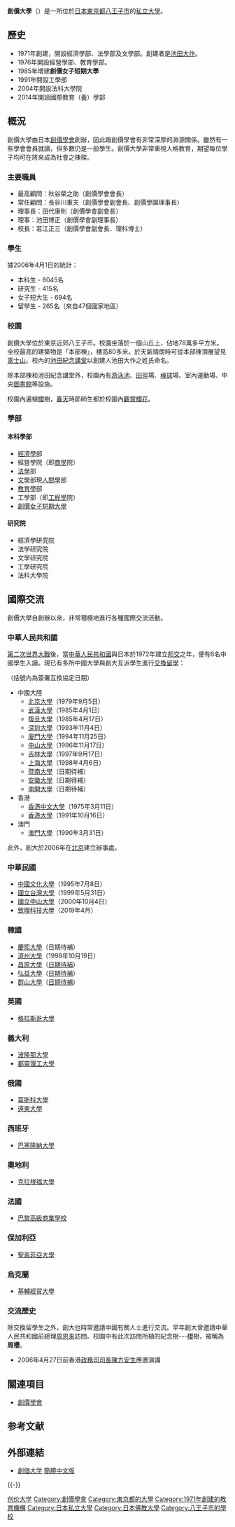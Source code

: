 {{Unreferenced|time=2015-09-22T02:38:49+00:00}}
{{Otheruses|subject=日本的創價大學|other=在美國的同名大學|美國創價大學}}
{{大学 (日本)| 国=日本| 大学名=創価大学
| ふりがな=そうかだいがく
| 英称=Soka University
| 画像=Soka_University.JPG
| 画像説明=創価大学正門
| 大学設置年=1971年
| 創立年=1971年
| 学校種別=私立
| 設置者=学校法人創価大学
| 本部所在地=東京都八王子市丹木町1-236
| キャンパス=同上
| 学部=经济学部<br/>经营学部<br/>法学部<br/>文学部<br/>教育学部<br/>工学部
| 研究科=经济学研究科<br/>法学研究科<br/>文学研究科<br/>工学研究科<br/>法科大学院研究科
| 大学の略称=創大もしくは創価大である
| ウェブサイト=http://www.soka.ac.jp/
}}

'''創價大學'''（{{jpn|j=創価大学|hg=そうかだいがく|rm=Sōka daigaku}}）是一所位於[[日本|日本]][[東京都|東京都]][[八王子市|八王子市]]的[[私立大學|私立大學]]。

==歷史==
*1971年創建，開設經濟學部、法學部及文學部。創建者是[[池田大作|池田大作]]。
*1976年開設經營學部、教育學部。
*1985年增建'''創價女子短期大學'''
*1991年開設工學部
*2004年開設法科大學院
*2014年開設國際教育（養）學部

==概況==
創價大學由日本[[創價學會|創價學會]]創辦，因此跟創價學會有非常深厚的淵源關係。雖然有一些學會會員就讀，但多數仍是一般學生。創價大學非常重視人格教育，期望每位學子均可在將來成為社會之棟樑。

=== 主要職員 ===
* 最高顧問：秋谷榮之助（創價學會會長）
* 常任顧問：長谷川重夫（創價學會副會長、創價學園理事長）　
* 理事長：田代康則（創價學會副會長）
* 理事：池田博正（創價學會副理事長）
* 校長：若江正三（創價學會副會長、理科博士）

===學生===
據2006年4月1日的統計：
*本科生 - 8045名
*研究生 - 415名
*女子短大生 - 694名
*留學生 - 265名（來自47個國家地區）
===校園===
創價大學位於東京近郊八王子市。校園坐落於一個山丘上，佔地78萬多平方米。全校最高的建築物是「本部棟」，樓高80多米。於天氣晴朗時可從本部棟頂層望見[[富士山|富士山]]。校內的[[池田紀念講堂|池田紀念講堂]]以創建人池田大作之姓氏命名。

除本部棟和池田紀念講堂外，校園內有[[游泳池|游泳池]]、[[田徑|田徑]]場、[[棒球|棒球]]場、室內運動場、中央[[圖書館|圖書館]]等設施。

校園內遍植[[櫻|櫻]]樹，[[春天|春天]]時節師生都於校園內[[賞櫻|觀賞櫻花]]。

===學部===
====本科學部====
*[[經濟學|經濟學]]部
*經營學院（即[[商學|商學]]院）
*[[法學|法學]]部
*[[文學|文學]]部現[[人間學|人間學]]部
*[[教育學|教育學]]部
*工學部（即[[工程學|工程學]]院）
*[[創價女子短期大學|創價女子短期大學]]

====研究院====
*經濟學研究院
*法學研究院
*文學研究院
*工學研究院
*法科大學院

== 國際交流 ==
創價大學自創辦以來，非常積極地進行各種國際交流活動。

=== 中華人民共和國 ===
[[第二次世界大戰|第二次世界大戰]]後，當[[中華人民共和國|中華人民共和國]]與日本於1972年建立[[邦交|邦交]]之年，便有6名中國學生入讀。現已有多所中國大學與創大互派學生進行[[交換學生|交換留學]]：

（括號內為簽署互換協定日期） 
*中國大陸
** [[北京大學|北京大學]]（1979年9月5日）
** [[武漢大學|武漢大學]]（1985年4月1日）
** [[復旦大學|復旦大學]]（1985年4月17日）
** [[深圳大學|深圳大學]]（1993年11月4日）
** [[廈門大學|廈門大學]]（1994年11月25日）
** [[中山大學|中山大學]]（1996年11月17日）
** [[吉林大學|吉林大學]]（1997年9月17日）
** [[上海大學|上海大學]]（1998年4月6日）
** [[暨南大學|暨南大學]]（日期待補）
** [[安徽大學|安徽大學]]（日期待補）
** [[南開大學|南開大學]]（日期待補）
*香港
** [[香港中文大學|香港中文大學]]（1975年3月11日）
** [[香港大學|香港大學]]（1991年10月16日）
*澳門
** [[澳門大學|澳門大學]]（1990年3月31日）

此外，創大於2006年在[[北京|北京]]建立辦事處。

=== 中華民國 ===
* [[中國文化大學|中國文化大學]]（1995年7月8日）
* [[國立台灣大學|國立台灣大學]]（1999年5月31日）
* [[國立中山大學|國立中山大學]]（2000年10月4日）
* [[致理科技大學|致理科技大學]]（2019年4月）

=== 韓國 ===
* [[慶熙大學|慶熙大學]]（日期待補）
* [[濟州大學|濟州大學]]（1998年10月19日）
* [[昌原大學|昌原大學]]（[[日期待補|日期待補]]）
* [[弘益大學|弘益大學]]（[[日期待補|日期待補]]）
* [[群山大學|群山大學]]（[[日期待補|日期待補]]）

=== 英國 ===
* [[格拉斯哥大學|格拉斯哥大學]]

=== 義大利 ===
* [[波隆那大學|波隆那大學]]
* [[都靈理工大學|都靈理工大學]]

=== 俄國 ===
* [[莫斯科大學|莫斯科大學]]
* [[遠東大學|遠東大學]]

=== 西班牙 ===
* [[巴塞隆納大學|巴塞隆納大學]]

=== 奧地利 ===
* [[克拉根福大學|克拉根福大學]]

=== 法國 ===
* [[巴黎高級商業學校|巴黎高級商業學校]]

=== 保加利亞 ===
* [[聖索菲亞大學|聖索菲亞大學]]

=== 烏克蘭 ===
* [[基輔經貿大學|基輔經貿大學]]

===交流歷史===
除交換留學生之外，創大也時常邀請中國有關人士進行交流。早年創大曾邀請中華人民共和國前總理[[周恩來|周恩來]]訪問。校園中有此次訪問所植的紀念樹---[[櫻|櫻]]樹，被稱為'''周櫻'''。

*2006年4月27日前香港[[政務司司長|政務司司長]][[陳方安生|陳方安生]]應邀演講

== 關連項目 ==
* [[創價學會|創價學會]]

== 参考文献 ==
{{Reflist}}

== 外部連結 ==
* [http://www.soka.ac.jp/ 創価大学] {{Wayback|url=http://www.soka.ac.jp/ |date=20060628111352 }}[http://www.soka.ac.jp/cn/index.html 簡體中文版] {{Wayback|url=http://www.soka.ac.jp/cn/index.html |date=20190515135359 }}

{{-}}
{{八王子學園都市大學}}
{{超級全球大學}}

{{DEFAULTSORT:Soka Daigaku}}
[[Category:创价大学|]]
[[Category:創價學會|Category:創價學會]]
[[Category:東京都的大學|Category:東京都的大學]]
[[Category:1971年創建的教育機構|Category:1971年創建的教育機構]]
[[Category:日本私立大學|Category:日本私立大學]]
[[Category:日本佛教大學|Category:日本佛教大學]]
[[Category:八王子市的學校|Category:八王子市的學校]]